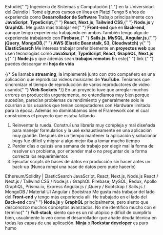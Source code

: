 <TextWithEmoji emoji="📚">
  Estudié{" "}
  <Link href="https://www.uniquindio.edu.co/programas/publicaciones/271/ingenieria-de-sistemas-y-computacion">
    Ingeniería de Sistemas y Computación
  </Link>{" "}
  en la <Link href="https://www.uniquindio.edu.co">Universidad del Quindío</Link> | Tomé
  algunos cursos en línea en <Link href="https://platzi.com/p/diegofrayo/">Platzi</Link>
</TextWithEmoji>
<TextWithEmoji emoji="👨‍💻">
  Tengo 5 años de experiencia como <strong>Desarrollador de Software</strong>
</TextWithEmoji>
<TextWithEmoji emoji="🛠️">
  Trabajo principalmente con <strong>JavaScript</strong>, <strong>TypeScript</strong>,{" "}
  <strong>React</strong>, <strong>Next.js</strong>, <strong>Tailwind CSS</strong>,{" "}
  <strong>Node.js</strong> y <strong>GraphQL</strong>. Me gusta más trabajar en{" "}
  <strong>Front-end</strong> que en <strong>Back-end</strong>, aunque tengo experiencia
  trabajando en ambos
</TextWithEmoji>
<TextWithEmoji emoji="🤓">
  También tengo algo de experiencia trabajando con <strong>Firebase</strong>,{" "}
  <strong>Sails.js</strong>, <strong>MySQL</strong>, <strong>Angular.js</strong>,{" "}
  <strong>jQuery</strong>, <strong>MongoDB</strong>,{" "}
  <strong>AWS (Elastic Beanstalk, S3, Cloudwatch)</strong> y{" "}
  <strong>ElasticSearch</strong>
</TextWithEmoji>
<TextWithEmoji emoji="🔍">
  Me interesa trabajar preferiblemente en <strong>proyectos web</strong> que usen
  tecnologías como <strong>JavaScript</strong>, <strong>TypeScript</strong>,
  <strong>React</strong>, <strong>GraphQL</strong>, <strong>Next.js</strong> y{" "}
  <strong>Node.js</strong> y que además sean <strong>trabajos remotos</strong>
</TextWithEmoji>
<TextWithEmoji emoji="🗒️">
  En este{" "}
  <Link href="https://drive.google.com/file/d/1julNph_rLtDASwn6LPCrz3ZU7BwOqObJ/view?usp=sharing">
    link
  </Link>{" "}
  puedes descargar mi <strong>hoja de vida</strong>
</TextWithEmoji>

<br />

<ResumeTimeline title="Línea de tiempo" timeline={DATA.resume.timeline} />

<br />

<ResumeFAQ>
  {/*
  <ResumeFAQItem question="Funcionalidad de la cual me siento más orgulloso de haber implementado">
    Se llamaba <strong>streaming</strong>, la implementé junto con otro compañero en una
    aplicación que reproducía videos musicales de <strong>YouTube</strong>. Teníamos que
    sincronizar el tiempo de reproducción de varios reproductores de video usando{" "}
    <strong>Web Sockets</strong>
  </ResumeFAQItem>
  */}
  <ResumeFAQItem question="[Bug / Error] más díficil de solucionar">
    En un proyecto tuve que arreglar muchos errores en producción urgentemente, no
    entendíamos muy bien porque sucedían, parecían problemas de rendimiento y generalmente
    solo le ocurrían a los usuarios que tenían computadores con Hardware limitado para la
    época. Además no dominabamos bien el Framework con el cual construimos el proyecto que
    estaba fallando
  </ResumeFAQItem>
  <ResumeFAQItem question="El peor error que he cometido trabajando">
    <ol>
      <li>
        Reinventar la rueda. Construí una librería muy compleja y mal diseñada para
        manejar formularios y la usé exhaustivamente en una aplicación muy grande. Después
        de un tiempo mantener la aplicación y solucionar bugs fue díficil y migrar a algo
        mejor iba a tomar mucho tiempo
      </li>
      <li>
        Perder días o quizás una semana de trabajo por elegir mal la forma de resolver un
        problema, por entender mal o no preguntar de la forma correcta los requerimientos
      </li>
      <li>
        Ejecutar scripts de bases de datos en producción sin hacer antes un back-up (Nunca
        rompí una base de datos pero pude hacerlo)
      </li>
    </ol>
  </ResumeFAQItem>
  <ResumeFAQItem question="[Herramienta / Librería / Framework] más díficil de entender o de trabajar">
    Ethereum/Solidity | ElasticSearch
  </ResumeFAQItem>
  <ResumeFAQItem question="Tecnologías con las cuales tengo más experiencia">
    JavaScript, React, Next.js, Node.js
  </ResumeFAQItem>
  <ResumeFAQItem question="Tecnologías con las que más disfruto trabajar">
    React / Next.js / Tailwind CSS / Node.js / GraphQL
  </ResumeFAQItem>
  <ResumeFAQItem question="Tecnologías que uso ocasionalmente">
    Firebase, MySQL, Redux, Apollo GraphQL, Prisma.io, Express
  </ResumeFAQItem>
  <ResumeFAQItem question="Tecnologías con las que trabajé mucho hace un buen tiempo y no volví a usar">
    Angular.js / jQuery / Bootstrap / Sails.js / MongoDB / Material UI
  </ResumeFAQItem>
  <ResumeFAQItem question="Tecnologías con las que no quisiera volver a trabajar">
    Angular / Bootstrap
  </ResumeFAQItem>
  <ResumeFAQItem question="¿Front-end / Back-end / Full-stack / Ninja / Rockstar?">
    Me gusta más trabajar del lado del <strong>Front-end</strong> y tengo más experiencia
    allí. He trabajado en el lado del <strong>Back-end</strong> con{" "}
    <strong>Node.js</strong> y <strong>GraphQL</strong> principalmente, pero siento que
    desconozco muchos conceptos avanzados. No me identifico mucho con el término{" "}
    <strong>Full-stack</strong>, siento que es un rol utópico y díficil de cumplirlo bien,
    usualmente lo veo como el desarrollador que añade deuda técnica en todas las capas de
    una aplicación. <strong>Ninja</strong> o <strong>Rockstar developer</strong> es puro
    humo
  </ResumeFAQItem>
</ResumeFAQ>
